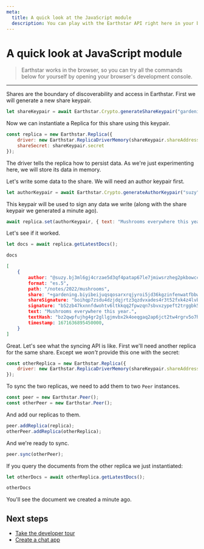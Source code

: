 ```yaml
---
meta:
  title: A quick look at the JavaScript module
  description: You can play with the Earthstar API right here in your browser.
---
```



# A quick look at JavaScript module

> Earthstar works in the browser, so you can try all the commands below for yourself by opening your browser's development console.

---

Shares are the boundary of discoverability and access in Earthstar. First we will generate a new share keypair.

```js
let shareKeypair = await Earthstar.Crypto.generateShareKeypair("gardening");
```

Now we can instantiate a Replica for this share using this keypair.

```js
const replica = new Earthstar.Replica({ 
	driver: new Earthstar.ReplicaDriverMemory(shareKeypair.shareAddress), 
	shareSecret: shareKeypair.secret
});
```

The driver tells the replica how to persist data. As we're just experimenting here, we will store its data in memory.

Let's write some data to the share. We will need an author keypair first.

```js
let authorKeypair = await Earthstar.Crypto.generateAuthorKeypair("suzy")
```

This keypair will be used to sign any data we write (along with the share keypair we generated a minute ago).

```js
await replica.set(authorKeypair, { text: "Mushrooms everywhere this year.", path: '/notes/2022/mushrooms'});
```

Let's see if it worked.

```js
let docs = await replica.getLatestDocs();
```

```js
docs
```

```json
[
	{
		author: "@suzy.bj3ml6gj4crzae5d3qf4patap67le7jmiwsrzheg2pkbowccul7sq",	
		format: "es.5",
		path: "/notes/2022/mushrooms",
		share: "+gardening.biyibeijuqsqosarxrqjyroi5jd36kgzinfenwatfbbwk2l5ewvoa",	
		shareSignature: "boihqp7zsdu4dzjdqjrtz3qzdvxades4r3t52fxk4z4lvby2tucp7zqpga65daoa2zflxz5w2spnoredjlx2n2wbn7g5l7oayfpc5caa",
		signature: "b52zb47kxnnfdwohtv6ltkkqq2fpwzqn7sbvxzypeft2trggbk55tioxziq3z3jmqkk7q7otlm73ouno3lfcjf52vvlgsiwmm4bayqcy",
		text: "Mushrooms everywhere this year.",
		textHash: "bz2qwpfujhg4gr2gllgjmvbx2k4oeqgaq2ap6jct2tw4rgrv5o7hq",
		timestamp: 1671636895450000,
	}
]
```

Great. Let's see what the syncing API is like. First we'll need another replica for the same share. Except we _won't_ provide this one with the secret:

```js
const otherReplica = new Earthstar.Replica({ 
	driver: new Earthstar.ReplicaDriverMemory(shareKeypair.shareAddress),
});
```

To sync the two replicas, we need to add them to two `Peer` instances.

```js
const peer = new Earthstar.Peer();
const otherPeer = new Earthstar.Peer();
```

And add our replicas to them.

```js
peer.addReplica(replica);
otherPeer.addReplica(otherReplica);
```

And we're ready to sync.

```js
peer.sync(otherPeer);
```

If you query the documents from the other replica we just instantiated:

```js
let otherDocs = await otherReplica.getLatestDocs();
```

```js
otherDocs
```

You'll see the document we created a minute ago.

## Next steps

- [Take the developer tour](/docs/api-tour)
- [Create a chat app](/tutorials/create-a-chat-app)

<ModuleInject/>
